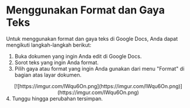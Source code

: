 # Menggunakan Format dan Gaya Teks
Untuk menggunakan format dan gaya teks di Google Docs, Anda dapat mengikuti
langkah-langkah berikut:
1. Buka dokumen yang ingin Anda edit di Google Docs.
2. Sorot teks yang ingin Anda format.
3. Pilih gaya atau format yang ingin Anda gunakan dari menu &quot;Format&quot; di bagian atas
layar dokumen.
<div align = "center">
[![https://imgur.com/lWqu6On.png](https://imgur.com/lWqu6On.png)](https://imgur.com/lWqu6On.png)
    </div>
4. Tunggu hingga perubahan tersimpan.